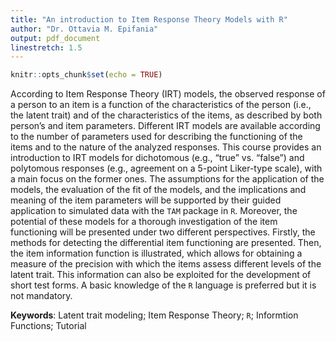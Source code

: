 ```yaml
---
title: "An introduction to Item Response Theory Models with R"
author: "Dr. Ottavia M. Epifania"
output: pdf_document
linestretch: 1.5
---
```


```r
knitr::opts_chunk$set(echo = TRUE)
```

According to Item Response Theory (IRT) models, the observed response of a person to an item is a function of the characteristics of the person (i.e., the latent trait) and of the characteristics of the items, as described by both person's and item parameters. Different IRT models are available according to the number of parameters used for describing the functioning of the items and to the nature of the analyzed responses.
This course provides an introduction to IRT models for dichotomous (e.g., "true" vs. "false") and polytomous responses (e.g., agreement on a 5-point Liker-type scale), with a main focus on the former ones. 
The assumptions for the application of the models, the evaluation of the fit of the models, and the implications and meaning of the item parameters will be supported by their guided application to simulated data with the `TAM` package in `R`.
Moreover, the potential of these models for a thorough investigation of the item functioning will be presented under two different perspectives. Firstly, the methods for detecting the differential item functioning are presented. Then, the item information function is illustrated, which allows for obtaining a measure of the precision with which the items assess different levels of the latent trait. This information can also be exploited for the development of short test forms.
A basic knowledge of the `R` language is preferred but it is not mandatory. 

**Keywords**: Latent trait modeling; Item Response Theory; `R`; Informtion Functions; Tutorial


